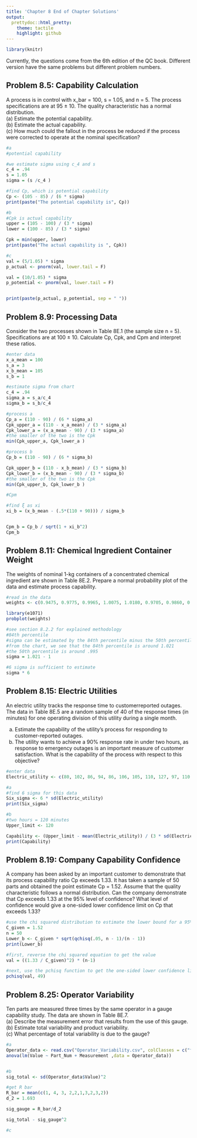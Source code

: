 ```yaml
---
title: 'Chapter 8 End of Chapter Solutions'
output:
  prettydoc::html_pretty:
    theme: tactile
    highlight: github
---
```



```r
library(knitr)
```

Currently, the questions come from the 6th edition of the QC book. Different version have the same problems but different problem numbers.  

## Problem 8.5: Capability Calculation

A process is in control with x_bar = 100, s = 1.05, and n = 5. The process specifications are at 95 ± 10. The quality characteristic has a normal distribution.  
(a) Estimate the potential capability.  
(b) Estimate the actual capability.  
(c) How much could the fallout in the process be reduced if the process were corrected to operate at the nominal specification? 

```r
#a
#potential capability

#we estimate sigma using c_4 and s
c_4 = .94
s = 1.05
sigma = (s /c_4 )

#find Cp, which is potential capability
Cp <- (105 - 85) / (6 * sigma)
print(paste("The potential capability is", Cp))

#b
#Cpk is actual capability
upper = (105 - 100) / (3 * sigma)
lower = (100 - 85) / (3 * sigma)

Cpk = min(upper, lower)
print(paste("The actual capability is ", Cpk))

#c
val = (5/1.05) * sigma
p_actual <- pnorm(val, lower.tail = F)

val = (10/1.05) * sigma
p_potential <- pnorm(val, lower.tail = F)


print(paste(p_actual, p_potential, sep = " "))
```

  
## Problem 8.9: Processing Data
  
  
Consider the two processes shown in Table 8E.1 (the
sample size n = 5). Specifications are at 100 ± 10. Calculate Cp, Cpk, and Cpm and interpret these ratios.  
```r
#enter data
x_a_mean = 100
s_a = 3
x_b_mean = 105
s_b = 1

#estimate sigma from chart
c_4 = .94
sigma_a = s_a/c_4
sigma_b = s_b/c_4

#process a
Cp_a = (110 - 90) / (6 * sigma_a)
Cpk_upper_a = (110 - x_a_mean) / (3 * sigma_a)
Cpk_lower_a = (x_a_mean - 90) / (3 * sigma_a)
#the smaller of the two is the Cpk
min(Cpk_upper_a, Cpk_lower_a )

#process b
Cp_b = (110 - 90) / (6 * sigma_b)

Cpk_upper_b = (110 - x_b_mean) / (3 * sigma_b)
Cpk_lower_b = (x_b_mean - 90) / (3 * sigma_b)
#the smaller of the two is the Cpk
min(Cpk_upper_b, Cpk_lower_b )

#Cpm

#find ξ as xi
xi_b = (x_b_mean - (.5*(110 + 90))) / sigma_b


Cpm_b = Cp_b / sqrt(1 + xi_b^2)
Cpm_b


```


  
## Problem 8.11: Chemical Ingredient Container Weight
  
The weights of nominal 1-kg containers of a concentrated chemical ingredient are shown in Table 8E.2. Prepare a normal probability plot of the data and estimate process capability.

```r
#read in the data
weights <- c(0.9475, 0.9775, 0.9965, 1.0075, 1.0180, 0.9705, 0.9860, 0.9975, 1.0100, 1.0200, 0.9770, 0.9960, 1.0050, 1.0175, 1.0250)

library(e1071)
probplot(weights)
```

```r
#see section 8.2.2 for explained methodology
#84th percentile
#sigma can be estimated by the 84th percentile minus the 50th percentile
#from the chart, we see that the 84th percentile is around 1.021
#the 50th percentile is around .995
sigma = 1.021 - 1

#6 sigma is sufficient to estimate
sigma * 6
```

  
  
## Problem 8.15: Electric Utilities

An electric utility tracks the response time to customerreported outages. The data in Table 8E.5 are a random sample of 40 of the response times (in minutes) for one operating division of this utility during a single month.  
  
(a) Estimate the capability of the utility’s process for responding to customer-reported outages.  
(b) The utility wants to achieve a 90% response rate in under two hours, as response to emergency outages is an important measure of customer satisfaction. What is the capability of the process with respect to this objective?  

```r
#enter data
Electric_utility <- c(80, 102, 86, 94, 86, 106, 105, 110, 127, 97, 110, 104, 97, 128, 98, 84, 97, 87, 99, 94, 105, 104, 84, 77, 125, 85, 80, 104, 103, 109, 115, 89, 100, 96, 96, 87, 106, 100, 102, 93)

#a
#find 6 sigma for this data
Six_sigma <- 6 * sd(Electric_utility)
print(Six_sigma)

#b
#two hours = 120 minutes
Upper_limit <- 120

Capability <- (Upper_limit - mean(Electric_utility)) / (3 * sd(Electric_utility))
print(Capability)


```

  
## Problem 8.19: Company Capability Confidence

  
A company has been asked by an important customer to demonstrate that its process capability ratio Cp exceeds 1.33. It has taken a sample of 50 parts and obtained the point estimate Cp = 1.52. Assume that the quality characteristic follows a normal distribution. Can the company demonstrate that Cp exceeds 1.33 at the 95% level of confidence? What level of confidence would give a one-sided lower confidence limit on Cp that exceeds 1.33?  
  
```r
#use the chi squared distribution to estimate the lower bound for a 95% confidence level 
C_given = 1.52
n = 50
Lower_b <- C_given * sqrt(qchisq(.05, n - 1)/(n - 1))
print(Lower_b)

#first, reverse the chi squared equation to get the value
val = ((1.33 / C_given)^2) * (n-1)

#next, use the pchisq function to get the one-sided lower confidence limit
pchisq(val, 49)

```

  
## Problem 8.25: Operator Variability
  
  
Ten parts are measured three times by the same operator in a gauge capability study. The data are shown in Table 8E.7.  
(a) Describe the measurement error that results from the use of this gauge.  
(b) Estimate total variability and product variability.  
(c) What percentage of total variability is due to the gauge?  
  

```r

#a
Operator_data <- read.csv("Operator_Variability.csv", colClasses = c("factor", "numeric", "factor"))
anova(lm(Value ~ Part_Num + Measurement ,data = Operator_data))


#b
sig_total <- sd(Operator_data$Value)^2

#get R bar
R_bar = mean(c(1, 4, 3, 2,2,1,3,2,3,2))
d_2 = 1.693

sig_gauge = R_bar/d_2

sig_total - sig_gauge^2

#c


```

